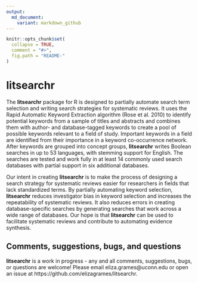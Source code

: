 ---
output:
  md_document:
    variant: markdown_github
---

```{r, echo = FALSE}
knitr::opts_chunk$set(
  collapse = TRUE,
  comment = "#>",
  fig.path = "README-"
)
```

# litsearchr

The **litsearchr** package for R is designed to partially automate search term selection and writing search strategies for systematic reviews. It uses the Rapid Automatic Keyword Extraction algorithm (Rose et al. 2010) to identify potential keywords from a sample of titles and abstracts and combines them with author- and database-tagged keywords to create a pool of possible keywords relevant to a field of study. Important keywords in a field are identified from their importance in a keyword co-occurrence network. After keywords are grouped into concept groups, **litsearchr** writes Boolean searches in up to 53 languages, with stemming support for English. The searches are tested and work fully in at least 14 commonly used search databases with partial support in six additional databases.

Our intent in creating **litsearchr** is to make the process of designing a search strategy for systematic reviews easier for researchers in fields that lack standardized terms. By partially automating keyword selection, **litsearchr** reduces investigator bias in keyword selection and increases the repeatability of systematic reviews. It also reduces errors in creating database-specific searches by generating searches that work across a wide range of databases. Our hope is that **litsearchr** can be used to facilitate systematic reviews and contribute to automating evidence synthesis. 

## Comments, suggestions, bugs, and questions

**litsearchr** is a work in progress - any and all comments, suggestions, bugs, or questions are welcome! Please email eliza.grames\@uconn.edu or open an issue at  https://github.com/elizagrames/litsearchr.
